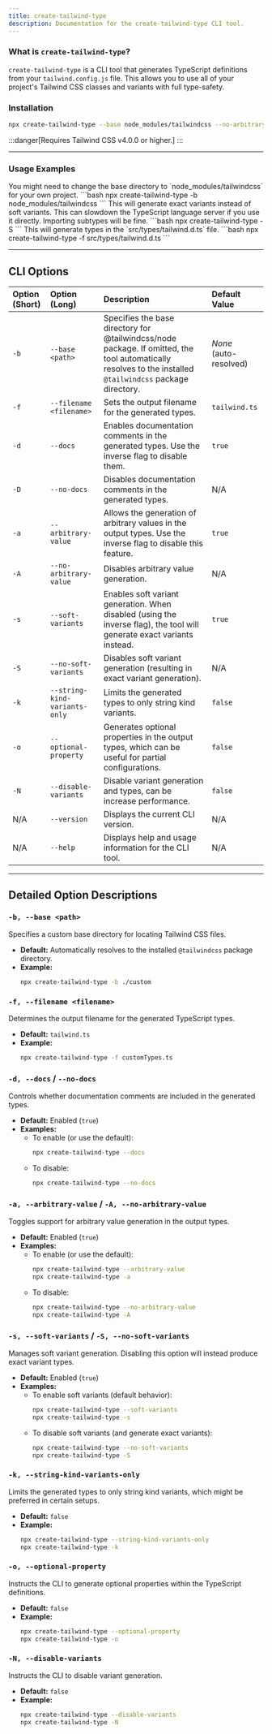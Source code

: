 ```yaml
---
title: create-tailwind-type
description: Documentation for the create-tailwind-type CLI tool.
---
```



### What is `create-tailwind-type`?

`create-tailwind-type` is a CLI tool that generates TypeScript definitions from your `tailwind.config.js` file. This allows you to use all of your project's Tailwind CSS classes and variants with full type-safety.

### Installation

```bash /create-tailwind-type/
npx create-tailwind-type --base node_modules/tailwindcss --no-arbitrary-value --disable-variants
```

:::danger[Requires Tailwind CSS v4.0.0 or higher.]
:::

---

### Usage Examples

<CardGrid>
    <Card title="Use custom plugins">
        You might need to change the base directory to
        `node_modules/tailwindcss` for your own project. ```bash npx
        create-tailwind-type -b node_modules/tailwindcss ```
    </Card>
    <Card title="Generate exact variants">
        This will generate exact variants instead of soft variants. This can
        slowdown the TypeScript language server if you use it directly.
        Importing subtypes will be fine. ```bash npx create-tailwind-type -S ```
    </Card>
    <Card title="Change output filename">
        This will generate types in the `src/types/tailwind.d.ts` file. ```bash
        npx create-tailwind-type -f src/types/tailwind.d.ts ```
    </Card>
</CardGrid>

---

## CLI Options

| Option (Short) | Option (Long)                 | Description                                                                                                                                                | Default Value          |
| :------------- | :---------------------------- | :--------------------------------------------------------------------------------------------------------------------------------------------------------- | :--------------------- |
| `-b`           | `--base <path>`               | Specifies the base directory for @tailwindcss/node package. If omitted, the tool automatically resolves to the installed `@tailwindcss` package directory. | _None_ (auto-resolved) |
| `-f`           | `--filename <filename>`       | Sets the output filename for the generated types.                                                                                                          | `tailwind.ts`          |
| `-d`           | `--docs`                      | Enables documentation comments in the generated types. Use the inverse flag to disable them.                                                               | `true`                 |
| `-D`           | `--no-docs`                   | Disables documentation comments in the generated types.                                                                                                    | N/A                    |
| `-a`           | `--arbitrary-value`           | Allows the generation of arbitrary values in the output types. Use the inverse flag to disable this feature.                                               | `true`                 |
| `-A`           | `--no-arbitrary-value`        | Disables arbitrary value generation.                                                                                                                       | N/A                    |
| `-s`           | `--soft-variants`             | Enables soft variant generation. When disabled (using the inverse flag), the tool will generate exact variants instead.                                    | `true`                 |
| `-S`           | `--no-soft-variants`          | Disables soft variant generation (resulting in exact variant generation).                                                                                  | N/A                    |
| `-k`           | `--string-kind-variants-only` | Limits the generated types to only string kind variants.                                                                                                   | `false`                |
| `-o`           | `--optional-property`         | Generates optional properties in the output types, which can be useful for partial configurations.                                                         | `false`                |
| `-N`           | `--disable-variants`          | Disable variant generation and types, can be increase performance.                                                                                         | `false`                |
| N/A            | `--version`                   | Displays the current CLI version.                                                                                                                          | N/A                    |
| N/A            | `--help`                      | Displays help and usage information for the CLI tool.                                                                                                      | N/A                    |

---

## Detailed Option Descriptions

### `-b, --base <path>`

Specifies a custom base directory for locating Tailwind CSS files.

- **Default:** Automatically resolves to the installed `@tailwindcss` package directory.
- **Example:**
    ```bash
    npx create-tailwind-type -b ./custom
    ```

### `-f, --filename <filename>`

Determines the output filename for the generated TypeScript types.

- **Default:** `tailwind.ts`
- **Example:**
    ```bash
    npx create-tailwind-type -f customTypes.ts
    ```

### `-d, --docs` / `--no-docs`

Controls whether documentation comments are included in the generated types.

- **Default:** Enabled (`true`)
- **Examples:**
    - To enable (or use the default):
        ```bash
        npx create-tailwind-type --docs
        ```
    - To disable:
        ```bash
        npx create-tailwind-type --no-docs
        ```

### `-a, --arbitrary-value` / `-A, --no-arbitrary-value`

Toggles support for arbitrary value generation in the output types.

- **Default:** Enabled (`true`)
- **Examples:**
    - To enable (or use the default):
        ```bash
        npx create-tailwind-type --arbitrary-value
        npx create-tailwind-type -a
        ```
    - To disable:
        ```bash
        npx create-tailwind-type --no-arbitrary-value
        npx create-tailwind-type -A
        ```

### `-s, --soft-variants` / `-S, --no-soft-variants`

Manages soft variant generation. Disabling this option will instead produce exact variant types.

- **Default:** Enabled (`true`)
- **Examples:**
    - To enable soft variants (default behavior):
        ```bash
        npx create-tailwind-type --soft-variants
        npx create-tailwind-type -s
        ```
    - To disable soft variants (and generate exact variants):
        ```bash
        npx create-tailwind-type --no-soft-variants
        npx create-tailwind-type -S
        ```

### `-k, --string-kind-variants-only`

Limits the generated types to only string kind variants, which might be preferred in certain setups.

- **Default:** `false`
- **Example:**
    ```bash
    npx create-tailwind-type --string-kind-variants-only
    npx create-tailwind-type -k
    ```

### `-o, --optional-property`

Instructs the CLI to generate optional properties within the TypeScript definitions.

- **Default:** `false`
- **Example:**
    ```bash
    npx create-tailwind-type --optional-property
    npx create-tailwind-type -o
    ```

### `-N, --disable-variants`

Instructs the CLI to disable variant generation.

- **Default:** `false`
- **Example:**
    ```bash
    npx create-tailwind-type --disable-variants
    npx create-tailwind-type -N
    ```
